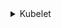 

<details>
<summary>Kubelet</summary>

### Создание и настройка службы Kubelet:

Для начала создадим файл службы для Kubelet. Этот файл определяет, как и когда Kubelet должен запускаться на вашем узле.

```bash
cat <<EOF > /usr/lib/systemd/system/kubelet.service
[Unit]
Description=kubelet: The Kubernetes Node Agent
Documentation=https://kubernetes.io/docs/
Wants=network-online.target
After=containerd.service

[Service]
ExecStart=/usr/local/bin/kubelet
Restart=always
StartLimitInterval=0
RestartSec=10

[Install]
WantedBy=multi-user.target

EOF
```

#### Конфигурация службы Kubelet:

Создадим дополнительную конфигурацию для службы Kubelet, которая будет содержать параметры запуска.

```bash
mkdir -p /usr/lib/systemd/system/kubelet.service.d

cat <<EOF > /usr/lib/systemd/system/kubelet.service.d/10-cloud.conf
[Service]
EnvironmentFile=-${BASE_KUBELET_PATH}/kubeadm-flags.env

ExecStart=
ExecStart=/usr/local/bin/kubelet \
\$KUBELET_BASIC_ARGS \
\$KUBELET_CONFIGS_ARGS \
\$KUBELET_KUBECONFIG_ARGS
EOF

```

#### Переменные окружения Kubelet:

Создадим файл с переменными окружения, которые будут использоваться Kubelet при запуске.

```bash
mkdir -p  ${BASE_KUBELET_PATH}/

cat <<EOF > ${BASE_KUBELET_PATH}/kubeadm-flags.env
KUBELET_KUBECONFIG_ARGS="
--bootstrap-kubeconfig=${BASE_K8S_PATH}/bootstrap-kubelet.conf \
--kubeconfig=${BASE_K8S_PATH}/kubelet/kubeconfig
"
KUBELET_CONFIGS_ARGS="
--config=${BASE_KUBELET_PATH}/config.yaml
"
EOF
```

#### Конфигурация Kubelet:

Создадим файл конфигурации для Kubelet, который будет содержать основные параметры его работы.


```bash
cat <<EOF > ${BASE_KUBELET_PATH}/config.yaml
apiVersion: kubelet.config.k8s.io/v1beta1
authentication:
  anonymous:
      enabled: false
  webhook:
      cacheTTL: 0s
      enabled: true
  x509:
    clientCAFile: ${BASE_K8S_PATH}/pki/ca/kubernetes-ca.pem 

authorization:
    mode: Webhook
    webhook:
      cacheAuthorizedTTL: 0s
      cacheUnauthorizedTTL: 0s
cgroupDriver: systemd
clusterDNS:
- ${SERVICE_DNS}
clusterDomain: ${BASE_CLUSTER_DOMAIN}
tlsCertFile: "${BASE_K8S_PATH}/pki/kubelet/server.pem"
tlsPrivateKeyFile: "${BASE_K8S_PATH}/pki/kubelet/server-key.pem"
containerLogMaxSize: "50Mi"
cpuManagerReconcilePeriod: 0s
evictionPressureTransitionPeriod: 5s
fileCheckFrequency: 0s
healthzBindAddress: 127.0.0.1
httpCheckFrequency: 0s
imageGCHighThresholdPercent: 55
imageGCLowThresholdPercent: 50
imageMinimumGCAge: 0s
kind: KubeletConfiguration
logging:
  flushFrequency: 0
  options:
    json: 
        infoBufferSize: "0"
  verbosity: 0
kubeAPIQPS: 50
kubeAPIBurst: 100
maxPods: 250
memorySwap: {}
nodeStatusReportFrequency: 1s
nodeStatusUpdateFrequency: 1s
podPidsLimit: 4096
registerNode: true
resolvConf: /run/systemd/resolve/resolv.conf
rotateCertificates: true
runtimeRequestTimeout: 0s
serializeImagePulls: false
serverTLSBootstrap: true
shutdownGracePeriod: 15s
shutdownGracePeriodCriticalPods: 5s
staticPodPath: ${BASE_K8S_PATH}/manifests
streamingConnectionIdleTimeout: 0s
syncFrequency: 0s
tlsMinVersion: "VersionTLS12"
volumeStatsAggPeriod: 0s

featureGates:
  RotateKubeletServerCertificate: true
  APIPriorityAndFairness:         true

tlsCipherSuites:
  - "TLS_ECDHE_ECDSA_WITH_AES_128_GCM_SHA256"
  - "TLS_ECDHE_RSA_WITH_AES_128_GCM_SHA256"
  - "TLS_ECDHE_ECDSA_WITH_AES_256_GCM_SHA384"
  - "TLS_ECDHE_RSA_WITH_AES_256_GCM_SHA384"
  - "TLS_ECDHE_ECDSA_WITH_CHACHA20_POLY1305_SHA256"
  - "TLS_ECDHE_RSA_WITH_CHACHA20_POLY1305_SHA256"

EOF
```


#### Старт сервиса
```bash
systemctl start kubelet
systemctl enable kubelet
```

</details>
